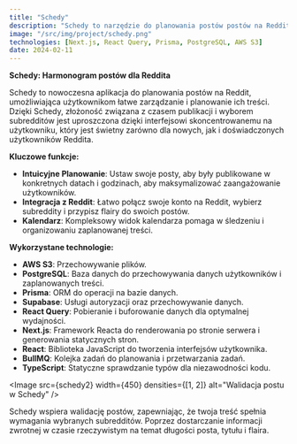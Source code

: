 ```yaml
---
title: "Schedy"
description: "Schedy to narzędzie do planowania postów postów na Reddit, które ułatwia zarządzanie treścią i planowanie."
image: "/src/img/project/schedy.png"
technologies: [Next.js, React Query, Prisma, PostgreSQL, AWS S3]
date: 2024-02-11
---
```




**Schedy: Harmonogram postów dla Reddita**

Schedy to nowoczesna aplikacja do planowania postów na Reddit, umożliwiająca użytkownikom łatwe zarządzanie i planowanie ich treści. Dzięki Schedy, złożoność związana z czasem publikacji i wyborem subredditów jest uproszczona dzięki interfejsowi skoncentrowanemu na użytkowniku, który jest świetny zarówno dla nowych, jak i doświadczonych użytkowników Reddita.

**Kluczowe funkcje:**

- **Intuicyjne Planowanie**: Ustaw swoje posty, aby były publikowane w konkretnych datach i godzinach, aby maksymalizować zaangażowanie użytkowników.
- **Integracja z Reddit**: Łatwo połącz swoje konto na Reddit, wybierz subreddity i przypisz flairy do swoich postów.
- **Kalendarz**: Kompleksowy widok kalendarza pomaga w śledzeniu i organizowaniu zaplanowanej treści.

**Wykorzystane technologie:**

- **AWS S3**: Przechowywanie plików.
- **PostgreSQL**: Baza danych do przechowywania danych użytkowników i zaplanowanych treści.
- **Prisma**: ORM do operacji na bazie danych.
- **Supabase**: Usługi autoryzacji oraz przechowywanie danych.
- **React Query**: Pobieranie i buforowanie danych dla optymalnej wydajności.
- **Next.js**: Framework Reacta do renderowania po stronie serwera i generowania statycznych stron.
- **React**: Biblioteka JavaScript do tworzenia interfejsów użytkownika.
- **BullMQ**: Kolejka zadań do planowania i przetwarzania zadań.
- **TypeScript**: Statyczne sprawdzanie typów dla niezawodności kodu.

<Image src={schedy2} width={450} densities={[1, 2]} alt="Walidacja postu w Schedy" />

Schedy wspiera walidację postów, zapewniając, że twoja treść spełnia wymagania wybranych subredditów. Poprzez dostarczanie informacji zwrotnej w czasie rzeczywistym na temat długości posta, tytułu i flaira.
